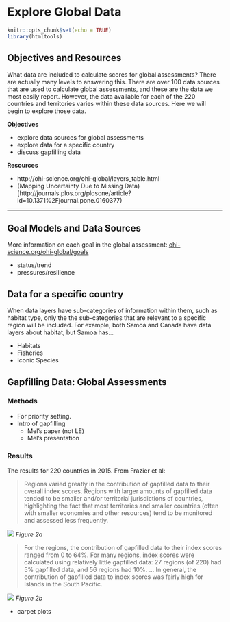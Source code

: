 # Explore Global Data {#explore} 

```r
knitr::opts_chunk$set(echo = TRUE)
library(htmltools)
```

## Objectives and Resources

What data are included to calculate scores for global assessments? There are actually many levels to answering this. There are over 100 data sources that are used to calculate global assessments, and these are the data we most easily report. However, the data available for each of the 220 countries and territories varies within these data sources. Here we will begin to explore those data.

**Objectives**

- explore data sources for global assessments
- explore data for a specific country
- discuss gapfilling data

**Resources**

- http://ohi-science.org/ohi-global/layers_table.html
- (Mapping Uncertainty Due to Missing Data)[http://journals.plos.org/plosone/article?id=10.1371%2Fjournal.pone.0160377)

----

## Goal Models and Data Sources

More information on each goal in the global assessment: [ohi-science.org/ohi-global/goals](http://ohi-science.org/ohi-global/goals.html)

- status/trend
- pressures/resilience

## Data for a specific country

When data layers have sub-categories of information within them, such as habitat type, only the the sub-categories that are relevant to a specific region will be included. For example, both Samoa and Canada have data layers about habitat, but Samoa has...

- Habitats
- Fisheries
- Iconic Species



## Gapfilling Data: Global Assessments

### Methods 
- For priority setting.
- Intro of gapfilling
    - Mel's paper (not LE)
    - Mel's presentation

### Results
The results for 220 countries in 2015. From Frazier et al: 

> Regions varied greatly in the contribution of gapfilled data to their overall index scores. Regions with larger amounts of gapfilled data tended to be smaller and/or territorial jurisdictions of countries, highlighting the fact that most territories and smaller countries (often with smaller economies and other resources) tend to be monitored and assessed less frequently. 

![](images/frazier_fig2a.png)
*Figure 2a*
<br>

> For the regions, the contribution of gapfilled data to their index scores ranged from 0 to 64%. For many regions, index scores were calculated using relatively little gapfilled data: 27 regions (of 220) had 5% gapfilled data, and 56 regions had 10%. ... In general, the contribution of gapfilled data to index scores was fairly high for Islands in the South Pacific.

![](images/frazier_fig2b.png)
*Figure 2b*

- carpet plots
